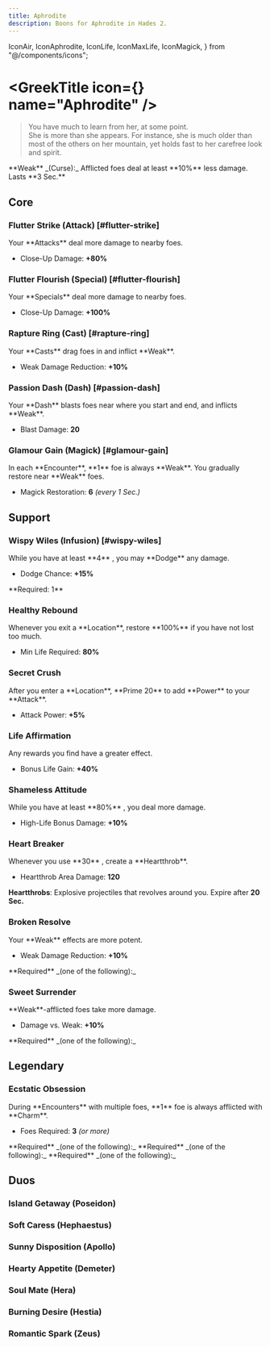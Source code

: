 ```yaml
---
title: Aphrodite
description: Boons for Aphrodite in Hades 2.
---
```


  IconAir,
  IconAphrodite,
  IconLife,
  IconMaxLife,
  IconMagick,
} from "@/components/icons";


# <GreekTitle icon={<IconAphrodite />} name="Aphrodite" />

> You have much to learn from her, at some point.\
> She is more than she appears. For instance, she is much older than most of the
> others on her mountain, yet holds fast to her carefree look and spirit.

<Box className="mt-4">
  **Weak** _(Curse):_ Afflicted foes deal at least **10%** less damage. Lasts
  **3 Sec.**
</Box>

## Core

### Flutter Strike (Attack) [#flutter-strike]

<BoonTest boon={DbBoons.Aphrodite.flutterStrike}>
Your **Attacks** deal more damage to nearby foes.

- Close-Up Damage: **+80%**

</BoonTest>

### Flutter Flourish (Special) [#flutter-flourish]

<BoonTest boon={DbBoons.Aphrodite.flutterFlourish}>
Your **Specials** deal more damage to nearby foes.

- Close-Up Damage: **+100%**

</BoonTest>

### Rapture Ring (Cast) [#rapture-ring]

<BoonTest boon={DbBoons.Aphrodite.raptureRing}>
Your **Casts** drag foes in and inflict **Weak**.

- Weak Damage Reduction: **+10%**

</BoonTest>

### Passion Dash (Dash) [#passion-dash]

<BoonTest boon={DbBoons.Aphrodite.passionDash}>
Your **Dash** blasts foes near where you start and end, and inflicts **Weak**.

- Blast Damage: **20**

</BoonTest>

### Glamour Gain (Magick) [#glamour-gain]

<BoonTest boon={DbBoons.Aphrodite.glamourGain}>
In each **Encounter**, **1** foe is always **Weak**. You gradually restore <IconMagick /> near **Weak** foes.

- Magick Restoration: **6** _(every 1 Sec.)_

</BoonTest>

## Support

### <TextHighlight type="infusion">Wispy Wiles (Infusion)</TextHighlight> [#wispy-wiles]

<BoonTest boon={DbBoons.Aphrodite.wispyWiles}>
While you have at least **4** <IconAir />, you may **Dodge** any damage.

- Dodge Chance: **+15%**

</BoonTest>

<Callout>
  **Required: 1** <IconAir />
</Callout>

### Healthy Rebound

<BoonTest boon={DbBoons.Aphrodite.healthyRebound}>
Whenever you exit a **Location**, restore **100%** <IconLife /> if you have not lost too much.

- Min Life Required: **80%**

</BoonTest>

### Secret Crush

<BoonTest boon={DbBoons.Aphrodite.secretCrush}>
After you enter a **Location**, **Prime 20** <IconMagick /> to add **Power** to your **Attack**.

- Attack Power: **+5%**

</BoonTest>

### Life Affirmation

<BoonTest boon={DbBoons.Aphrodite.lifeAffirmation}>
Any <IconMaxLife /> rewards you find have a greater effect.

- Bonus Life Gain: **+40%**

</BoonTest>

### Shameless Attitude

<BoonTest boon={DbBoons.Aphrodite.shamelessAttitude}>
While you have at least **80%** <IconLife />, you deal more damage.

- High-Life Bonus Damage: **+10%**

</BoonTest>

### Heart Breaker

<BoonTest boon={DbBoons.Aphrodite.heartBreaker}>
Whenever you use **30** <IconMagick />, create a **Heartthrob**.

- Heartthrob Area Damage: **120**

**Heartthrobs**: Explosive projectiles that revolves around you. Expire after
**20 Sec.**

</BoonTest>

### Broken Resolve

<BoonTest boon={DbBoons.Aphrodite.brokenResolve}>
Your **Weak** effects are more potent.

- Weak Damage Reduction: **+10%**

</BoonTest>

<Callout>
  **Required** _(one of the following):_
  <BoonGrid
    boons={[
      DbBoons.Aphrodite.raptureRing,
      DbBoons.Aphrodite.passionDash,
      DbBoons.Aphrodite.glamourGain,
    ]}
  />
</Callout>

### Sweet Surrender

<BoonTest boon={DbBoons.Aphrodite.sweetSurrender}>
**Weak**-afflicted foes take more damage.

- Damage vs. Weak: **+10%**

</BoonTest>

<Callout>
  **Required** _(one of the following):_
  <BoonGrid
    boons={[
      DbBoons.Aphrodite.raptureRing,
      DbBoons.Aphrodite.passionDash,
      DbBoons.Aphrodite.glamourGain,
    ]}
  />
</Callout>

## <TextHighlight type="legendary">Legendary</TextHighlight>

### <TextHighlight type="legendary">Ecstatic Obsession</TextHighlight>

<BoonTest boon={DbBoons.Aphrodite.ecstaticObsession}>
During **Encounters** with multiple foes, **1** foe is always afflicted with **Charm**.

- Foes Required: **3** _(or more)_

</BoonTest>

<Callout>
  **Required** _(one of the following):_
  <BoonGrid
    boons={[DbBoons.Aphrodite.brokenResolve, DbBoons.Aphrodite.sweetSurrender]}
  />
</Callout>

<Callout>
  **Required** _(one of the following):_
  <BoonGrid
    boons={[
      DbBoons.Aphrodite.raptureRing,
      DbBoons.Aphrodite.passionDash,
      DbBoons.Aphrodite.glamourGain,
    ]}
  />
</Callout>

<Callout>
  **Required** _(one of the following):_
  <BoonGrid
    boons={[DbBoons.Aphrodite.flutterStrike, DbBoons.Aphrodite.flutterFlourish]}
  />
</Callout>

## <TextHighlight type="duo">Duos</TextHighlight>

### <TextHighlight type="duo">Island Getaway</TextHighlight> (Poseidon)

<IslandGetaway />

### <TextHighlight type="duo">Soft Caress</TextHighlight> (Hephaestus)

<SoftCaress />

### <TextHighlight type="duo">Sunny Disposition</TextHighlight> (Apollo)

<SunnyDisposition />

### <TextHighlight type="duo">Hearty Appetite</TextHighlight> (Demeter)

<HeartyAppetite />

### <TextHighlight type="duo">Soul Mate</TextHighlight> (Hera)

<SoulMate />

### <TextHighlight type="duo">Burning Desire</TextHighlight> (Hestia)

<BurningDesire />

### <TextHighlight type="duo">Romantic Spark</TextHighlight> (Zeus)

<RomanticSpark />
